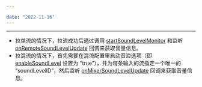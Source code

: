```yaml
---

date: "2022-11-16"
---
```


<Title>Express SDK 如何监听房间内谁在说话？</Title>



- - -

- 拉单流的情况下，拉流成功后通过调用 [startSoundLevelMonitor](https://doc-zh.zego.im/article/api?doc=Express_Video_SDK_API~Java_android~class~im-zego-zegoexpress-zego-express-engine&jumpType=route#start-sound-level-monitor) 和监听 [onRemoteSoundLevelUpdate](https://doc-zh.zego.im/article/api?doc=Express_Video_SDK_API~Java_android~class~im-zego-zegoexpress-callback-i-zego-event-handler&jumpType=route#on-remote-sound-level-update) 回调来获取音量信息。
- 拉混流的情况下，首先需要在混流配置里启动音浪选项（即 [enableSoundLevel](https://doc-zh.zego.im/article/api?doc=Express_Video_SDK_API~Java_android~class~im-zego-zegoexpress-entity-zego-mixer-task&jumpType=route#enable-sound-level) 设置为 “true”），并为每条输入的流指定一个唯一的 “soundLevelID”，然后监听 [onMixerSoundLevelUpdate](https://doc-zh.zego.im/article/api?doc=Express_Video_SDK_API~ObjectiveC_ios~protocol~zego-event-handler&jumpType=route#on-mixer-sound-level-update) 回调来获取音量信息。